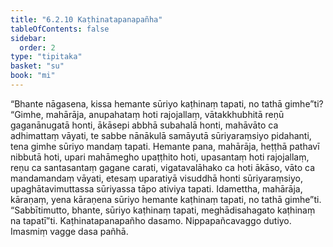 ```yaml
---
title: "6.2.10 Kaṭhinatapanapañha"
tableOfContents: false
sidebar:
  order: 2
type: "tipitaka"
basket: "su"
book: "mi"
---
```



<DynamicBreadcrumb />

<Division number="189" book="mi">

<Paragraph number="1204" book="mi">
“Bhante nāgasena, kissa hemante sūriyo kaṭhinaṃ tapati, no tathā gimhe”ti? “Gimhe, mahārāja, anupahataṃ hoti rajojallaṃ, vātakkhubhitā reṇū gaganānugatā honti, ākāsepi abbhā subahalā honti, mahāvāto ca adhimattaṃ vāyati, te sabbe nānākulā samāyutā sūriyaraṃsiyo pidahanti, tena gimhe sūriyo mandaṃ tapati.
</Paragraph>

<Paragraph number="1205" book="mi">
Hemante pana, mahārāja, heṭṭhā pathavī nibbutā hoti, upari mahāmegho upaṭṭhito hoti, upasantaṃ hoti rajojallaṃ, reṇu ca santasantaṃ gagane carati, vigatavalāhako ca hoti ākāso, vāto ca mandamandaṃ vāyati, etesaṃ uparatiyā visuddhā honti sūriyaraṃsiyo, upaghātavimuttassa sūriyassa tāpo ativiya tapati. Idamettha, mahārāja, kāraṇaṃ, yena kāraṇena sūriyo hemante kaṭhinaṃ tapati, no tathā gimhe”ti. “Sabbītimutto, bhante, sūriyo kaṭhinaṃ tapati, meghādisahagato kaṭhinaṃ na tapatī”ti.

</Paragraph>
</Division>

<Paragraph number="1206" type="center" book="mi">
Kaṭhinatapanapañho dasamo.



</Paragraph>

<Paragraph number="1207" type="center" book="mi">
Nippapañcavaggo dutiyo.



</Paragraph>

<Paragraph number="1208" type="center" book="mi">
Imasmiṃ vagge dasa pañhā.
</Paragraph>